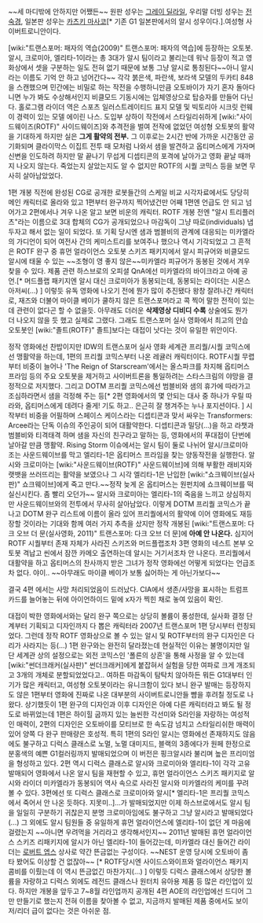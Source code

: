 ~~세 마디밖에 안하지만 어쨌든~~ 원판 성우는 [[그레이 딜라일]], 우리말 더빙 성우는 [[전숙경]], 일본판 성우는 [[카츠키 마사코]][* 기존 G1 일본판에서의 알시 성우이다.].여성형 사이버트로니안이다.


[wiki:"트랜스포머: 패자의 역습(2009)" 트랜스포머: 패자의 역습]에 등장하는 오토봇. 알시, 크로미아, 엘리타-1이라는 총 3대가 알시 팀이라고 불리는데 워낙 등장이 적고 영화상에서 셋을 구분하는 일도 전혀 없기 때문에 보통 그냥 알시로 통칭된다~~아니 알시라는 이름도 기억 안 하고 넘어간다~~ 각각 붉은색, 파란색, 보라색 모델의 두카티 848을 스캔했으며 민간에는 비밀로 하는 작전을 수행하니만큼 오토바이가 자기 혼자 돌아다니면 누가 봐도 수상해서인지 비클모드 기동시에는 입체영상으로 탑승자를 만들어 다닌다. 홀로그램 라이더 역은 스포츠 일러스트레이티드 표지 모델 및 빅토리아 시크릿 런웨이 경력이 있는 모델 에이린 나스.
도입부 상하이 작전에서 스타일리쉬하게 [wiki:"사이드웨이즈(ROTF)" 사이드웨이즈]와 추격전을 벌여 전작에 없었던 여성형 오토봇의 활약을 기대하게 하지만 실은 '''그게 활약의 전부.''' 그 이후로는 2시간 반에 가까운 시간동안 공기화되며 클라이막스 이집트 전투 때 모처럼 나와서 샘을 발견하고 옵티머스에게 가자며 신변을 인도하려 하지만 말 끝나기 무섭게 디셉티콘의 포격에 날아가고 영화 끝날 때까지 나오지 않는다. 죽었는지 살았는지도 알 수 없지만 ROTF의 시퀄 코믹스 등을 보면 무사히 살아남았었다.

1편 개봉 직전에 완성된 CG로 공개한 로봇들간의 스케일 비교 시각자료에서도 당당히 메인 캐릭터로 올라와 있고 1편부터 완구까지 찍어냈건만 어째 1편엔 언급도 안 되고 넘어가고 2편에서나 겨우 나온 알고 보면 비운의 캐릭터. ROTF 개봉 전엔 "알시 트리플러츠"라는 이름으로 3대 합체의 CG가 공개되었으나 마감독이 그냥 따로(individuals) 냅두자고 해서 없는 일이 되었다. 또 기획 당시엔 샘과 범블비의 관계에 대응되는 미카엘라의 가디언이 되어 여전사 간의 케미스트리를 보여주나 했으나 역시 기각되었고 그 흔적은 ROTF 완구 중 휴먼 얼라이언스 오토봇 스키즈 패키지에서 알시 피규어와 비클모드 알시에 태울 수 있는 ~~조형이 영 좋지 않은~~미카엘라 피규어가 동봉된 것에서 겨우 찾을 수 있다. 제품 관련 하스브로의 오피셜 QnA에선 미카엘라의 바이크라고 아예 공언.[* 머드플랩 패키지엔 알시 대신 크로미아가 동봉되는데, 동봉되는 라이더는 시몬스 아저씨(...) ] 이렇듯 유독 영화에 나오기 전에 뭔가 많이 추진됐다 왕창 잘려나간 캐릭터로, 재즈와 더불어 마이클 베이가 쿨하지 않은 트랜스포머라고 콕 찍어 말한 전적이 있는데 관련이 없다곤 할 수 없을듯. 아무래도 더러운 '''삭제영상 디비디 수록''' 상술에도 뭔가 더 나오지 않을 듯 했고 실제로 그랬다. 그래도 트랜스포머 실사 영화에서 최고의 안습 오토봇인 [wiki:"졸트(ROTF)" 졸트]보다는 대접이 낫다는 것이 유일한 위안이다.

정작 영화에선 찬밥이지만 IDW의 트랜스포머 실사 영화 세계관 프리퀄/시퀄 코믹스에선 맹활약을 하는데, 1편의 프리퀄 코믹스부터 나온 레귤러 캐릭터이다. ROTF시퀄 무렵부터 비중이 늘어나 'The Reign of Starscream'에서는 올스파크를 차지해 옵티머스 프라임 등의 주요 오토봇을 제거하고 사이버트론을 통일하려는 스타스크림의 야망을 결정적으로 저지했다. 그리고 DOTM 프리퀄 코믹스에선 범블비와 샘의 휴가에 따라가고 조심하라면서 샘을 걱정해 주는 등[* 2편 영화에서의 몇 안되는 대사 중 하나가 우릴 따라와, 옵티머스에게 데려다 줄게! 기도 하고.. 은근히 잘 챙겨주는 누나 포지션이다. ] 시작부터 비중을 어필하며 스페이스 케이스라는 디셉티콘과 맞서 싸우는 Transformers: Arcee라는 단독 이슈의 주인공이 되어 대활약한다. 디셉티콘과 밀당(...)을 하고 라챗과 범블비와 티격태격 하며 샘을 자신의 친구라고 말하는 등, 영화에서의 푸대접이 단번에 날아갈 만큼 맹활약. Rising Storm 이슈에서는 알시 팀이 둘로 나뉘어 알시/크로미아 조는 사운드웨이브를 막고 엘리타-1은 옵티머스 프라임을 찾는 양동작전을 실행한다. 알시와 크로미아는 [wiki:"사운드웨이브(ROTF)" 사운드웨이브]에 의해 부활한 래비지와 랫뱃을 쓰러뜨리는 활약을 보였으나 그 시각 엘리타-1은 난입한 [wiki:"쇼크웨이브(실사판)" 쇼크웨이브]에게 죽고 만다.~~정작 늦게 온 옵티머스는 원펀치에 쇼크웨이브를 떡실신시킨다. 좀 빨리 오던가~~ 알시와 크로미아는 엘리타-1의 죽음을 느끼고 상심하지만 사운드웨이브와의 전투에서 무사히 살아남았다. 이렇게 DOTM 프리퀄 코믹스가 끝나고 DOTM 완구 리스트에 이름이 올라 있어 프리퀄에서의 활약에 이어 영화에도 재등장할 것이라는 기대와 함께 여러 가지 추측을 샀지만 정작 개봉된 [wiki:"트랜스포머: 다크 오브 더 문(실사영화, 2011)" 트랜스포머: 다크 오브 더 문]에 '''아예 안 나온다.''' 심지어 ROTF 시퀄부터 존재 자체가 사라진 스키즈와 머드플랩조차 3편 영화의 네스트 본부 오토봇 격납고 씬에서 잠깐 카메오 출연하는데 알시는 거기서조차 안 나온다. 프리퀄에서 대활약을 하고 옵티머스의 찬사까지 받은 그녀가 정작 영화에선 어떻게 되었다는 언급조차 없다. 야이.. ~~아무래도 마이클 베이가 보통 싫어하는 게 아닌가보다~~

결국 4편 에서는 사망 처리되었음이 드러났다. CIA에서 생존/사망을 표시하는 트럼프 카드를 늘어놓는 뒤에 아이언하이드 밑에 x자가 찍힌 채로 놓여 있음이 확인.

대접이 박한 영화에서와는 달리 완구 쪽으로는 상당히 볼륨이 풍성한데, 실사화 결정 단계부터 기획되고 디자인까지 다 뽑은 캐릭터라 2007년 트랜스포머 1편 당시부터 런칭되었다. 그런데 정작 ROTF 영화상으로 볼 수 있는 알시 및 ROTF부터의 완구 디자인은 다리가 사라지는 등(...) 1편 완구와는 완전히 달라졌는데 현실적인 이유는 불명이지만 일단 세계관 상의 설정으로는 외전 코믹스인 '폴른의 상흔'을 통해 사정을 알 수 있는데 [wiki:"썬더크래커(실사판)" 썬더크래커]에게 붙잡혀서 실험을 당한 여파로 크게 개조되고 3개의 개체로 분할되었었다고.. 여하튼 마감독이 탐탁치 않아하든 뭐든 G1대부터 인기가 많은 캐릭터고, 여성형 오토봇이라는 유니크함이 있다 보니 완구 발매는 등장하지도 않은 1편부터 영화에 진짜로 나온 대부분의 사이버트로니안들 뺨을 후려칠 정도로 나왔다. 상기했듯이 1편 완구의 디자인과 이후 디자인은 아예 다른 캐릭터라고 봐도 될 정도로 바뀌었는데 1편은 하이힐 굽까지 있는 늘씬한 각선미와 S라인을 자랑하는 여성적인 매력이, 2편의 디자인은 오토바이를 모티브로 한 속도감 넘치고 스타일리쉬한 매력이 있어 양쪽 다 완구 판매량은 호성적. 특히 1편의 S라인 알시는 영화에선 존재하지도 않음에도 불구하고 디럭스 클래스로 노멀, 노멀 대미지드, 블랙의 3종에다가 원페 한정으로 분홍색의 예쁜 G1컬러링까지 발매되었으며 이 버전은 핑크알시라 불리며 높은 프리미엄을 형성하고 있다. 2편 역시 디럭스 클래스로 알시와 크로미아와 엘리타-1이 각각 고유 발매되어 영화에서 나온 알시 팀을 재현할 수 있고, 휴먼 얼라이언스 스키즈 패키지로 알시와 라이더 미카엘라가 동봉되어 역사 속으로 사라진 알시와 미카엘라의 케미를 꾸려 볼 수 있다. 3편에선 또 디럭스 클래스로 크로미아와 알시[* 엘리타-1은 프리퀄 코믹스에서 죽어서 안 나온 듯하다. 지못미..]...가 발매되었지만 이제 하스브로에서도 알시 팀을 일일히 구분하기 귀찮은지 분명 크로미아임에도 불구하고 그냥 알시라고 발매되었다(...) 그 외에도 알시 팀원들 중 유일하게 휴먼 얼라이언스에 엘리타-1이 없던 게 마음에 걸렸는지 ~~아니면 우려먹을 거리라고 생각해서인지~~ 2011년 발매된 휴먼 얼라이언스 스키즈 리패키지에 알시가 아닌 엘리타-1이 들어갔는데, 미카엘라 대신 들어간 라이더는 [[로버트 엡스]] 상사로 약간 뜬금없는 구성이다. ~~NEST 운영 당시에 오토바이 좀 타 봤어도 이상할 건 없잖아~~ [* ROTF당시엔 사이드스와이프와 얼라이언스 패키지 콤비를 이뤘는데 이 역시 뜬금없긴 마찬가지(...) ] 이렇듯 디럭스 클래스에서 상당한 볼륨을 자랑하고 디럭스 외에도 레전드 클래스나 원터치 유아용 제품 등 많은 라인업이 있다. 하지만 개봉을 앞두고 7~8월 라인업까지 공개된 4편 AOE의 라인업에선 드디어 그만 만들기로 했는지 전혀 이름을 찾아볼 수 없고, 지금까지 발매된 제품 중에서도 보이저/리더 급이 없다는 것은 아쉬운 점.
